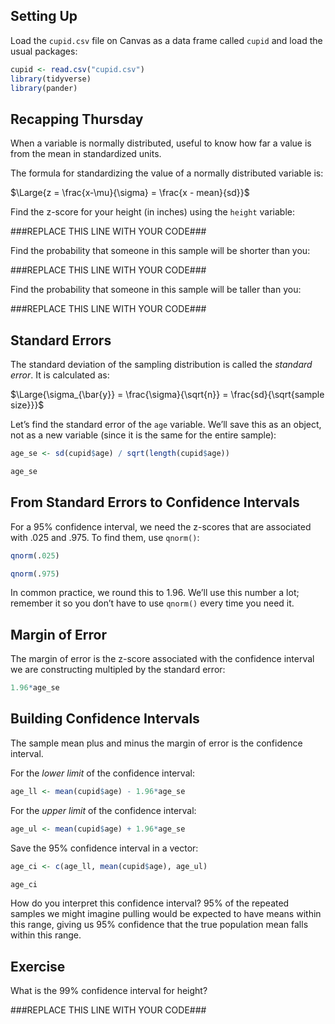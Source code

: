 ## Setting Up

Load the `cupid.csv` file on Canvas as a data frame called `cupid` and load the usual packages:

```r
cupid <- read.csv("cupid.csv")
library(tidyverse)
library(pander)
```


## Recapping Thursday

When a variable is normally distributed, useful to know how far a value is from the mean in standardized units.

The formula for standardizing the value of a normally distributed variable is: 

$\Large{z = \frac{x-\mu}{\sigma} = \frac{x - mean}{sd}}$


Find the z-score for your height (in inches) using the `height` variable:

###REPLACE THIS LINE WITH YOUR CODE###


Find the probability that someone in this sample will be shorter than you:

###REPLACE THIS LINE WITH YOUR CODE###

Find the probability that someone in this sample will be taller than you:

###REPLACE THIS LINE WITH YOUR CODE###



## Standard Errors

The standard deviation of the sampling distribution is called the *standard error*. It is calculated as:

$\Large{\sigma_{\bar{y}} = \frac{\sigma}{\sqrt{n}} = \frac{sd}{\sqrt{sample size}}}$


Let's find the standard error of the `age` variable. We'll save this as an object, not as a new variable (since it is the same for the entire sample):

```r
age_se <- sd(cupid$age) / sqrt(length(cupid$age))

age_se
```


## From Standard Errors to Confidence Intervals

For a 95% confidence interval, we need the z-scores that are associated with .025 and .975. To find them, use `qnorm()`:

```r
qnorm(.025)

qnorm(.975)
```

In common practice, we round this to 1.96. We'll use this number a lot; remember it so you don't have to use `qnorm()` every time you need it.


## Margin of Error

The margin of error is the z-score associated with the confidence interval we are constructing multipled by the standard error:

```r
1.96*age_se
```


## Building Confidence Intervals

The sample mean plus and minus the margin of error is the confidence interval.

For the *lower limit* of the confidence interval:

```r
age_ll <- mean(cupid$age) - 1.96*age_se
```

For the *upper limit* of the confidence interval:

```r
age_ul <- mean(cupid$age) + 1.96*age_se
```

Save the 95% confidence interval in a vector:

```r
age_ci <- c(age_ll, mean(cupid$age), age_ul)

age_ci
```

How do you interpret this confidence interval? 95% of the repeated samples we might imagine pulling would be expected to have means within this range, giving us 95% confidence that the true population mean falls within this range.


## Exercise

What is the 99% confidence interval for height?

###REPLACE THIS LINE WITH YOUR CODE###